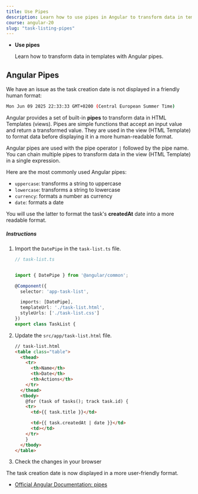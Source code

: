 ```yaml
---
title: Use Pipes
description: Learn how to use pipes in Angular to transform data in templates.
course: angular-20
slug: "task-listing-pipes"
---
```



<NotificationCard state="objective" title="Chapter Objectives">
  <ul className="list-disc pl-4 space-y-2">
    <li>
      <strong>Use pipes</strong>
      <p>Learn how to transform data in templates with Angular pipes.</p>
    </li>
  </ul>
</NotificationCard>

## Angular Pipes

We have an issue as the task creation date is not displayed in a friendly human format:

```bash
Mon Jun 09 2025 22:33:33 GMT+0200 (Central European Summer Time)
```

Angular provides a set of built-in **pipes** to transform data in HTML Templates (views).
Pipes are simple functions that accept an input value and return a transformed value.
They are used in the view (HTML Template) to format data before displaying it in a more human-readable format.

Angular pipes are used with the pipe operator `|` followed by the pipe name.
You can chain multiple pipes to transform data in the view (HTML Template) in a single expression.

Here are the most commonly used Angular pipes:

- `uppercase`: transforms a string to uppercase
- `lowercase`: transforms a string to lowercase
- `currency`: formats a number as currency
- `date`: formats a date

You will use the latter to format the task's **createdAt** date into a more readable format.

##### Instructions

<Steps>

1. Import the `DatePipe` in the `task-list.ts` file.

   ```ts ins={"Import the DatePipe": 3-4} ins="[DatePipe]" ins={"Add the DatePipe to the component imports":8-9}
   // task-list.ts


   import { DatePipe } from '@angular/common';

   @Component({
     selector: 'app-task-list',

     imports: [DatePipe],
     templateUrl: './task-list.html',
     styleUrls: ['./task-list.css']
   })
   export class TaskList {
   ```

2. Update the `src/app/task-list.html` file.

   ```html ins={"use the date pipe": 14-15} ins="| date"
   // task-list.html
   <table class="table">
     <thead>
       <tr>
         <th>Name</th>
         <th>Date</th>
         <th>Actions</th>
       </tr>
     </thead>
     <tbody>
       @for (task of tasks(); track task.id) {
       <tr>
         <td>{{ task.title }}</td>

         <td>{{ task.createdAt | date }}</td>
         <td></td>
       </tr>
       }
     </tbody>
   </table>
   ```

3. Check the changes in your browser

</Steps>

The task creation date is now displayed in a more user-friendly format.

- <a href="https://angular.dev/guide/pipes" target="_blank">
    Official Angular Documentation: pipes
  </a>
